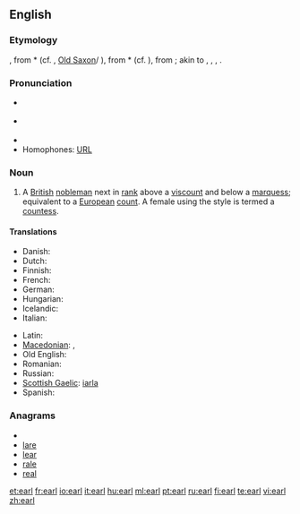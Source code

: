 ==English==
{{wikipedia}} {{also|Earl}}

===Etymology===
{{etyl|ang}} {{term|eorl|lang=ang}}, from {{proto|Germanic}} *{{term|erlaz}} (cf. {{etyl|non|-}} {{term|jarl|lang=non}}, [[Old Saxon]]/{{etyl|goh|-}} {{term|erl|lang=goh}}), from *{{term|erōn}} (cf. {{etyl|non|-}} {{term|jara|lang=non||fight, battle}}), from {{proto|Indo-European}}; akin to {{etyl|la|-}} {{term|orior||to rise, get up}}, {{etyl|grc|-}} {{term|tr=órnēmi|||to urge, incite}}, {{etyl|sa|-}} {{term|ṛṇóti||to arise, reach, move, attack}}, {{etyl|ae|-}} {{term|ərənaoiti||to move}}.

===Pronunciation===
* {{a|UK}} {{IPA|/ɜ:l/}}
* {{a|US}} {{IPA|/ɝl/}}
* {{rhymes|ɜː(r)l}}
* Homophones: [[URL]]

===Noun===
{{en-noun}}

# A [[British]] [[nobleman]] next in [[rank]] above a [[viscount]] and below a [[marquess]]; equivalent to a [[European]] [[count]]. A female using the style is termed a [[countess]].

====Translations====
{{trans-top|a British nobleman}}
* Danish: {{t-|da|greve|m}}
* Dutch: {{t+|nl|graaf|m}}
* Finnish: {{t+|fi|jaarli}}
* French: {{t+|fr|comte}}
* German: {{t+|de|Graf}}
* Hungarian: {{t+|hu|gróf}}
* Icelandic: {{t-|is|jarl|m}}
* Italian: {{t+|it|conte|m}}
{{trans-mid}}
* Latin: {{t-|la|comes|m}}
* [[Macedonian]]: {{t|mk|ерл|m|tr=erl}}, {{t-|mk|гроф|m|tr=grof}}
* Old English: {{t-|ang|eorl|m|xs=Old English}}
* Romanian: {{t-|ro|conte|m}}
* Russian: {{t+|ru|граф|m|tr=graf}}
* [[Scottish Gaelic]]: [[iarla]] {{m}}
* Spanish: {{t+|es|conde|m}}
{{trans-bottom}}

===Anagrams===
* {{alphagram|aelr}}
* [[lare#English|lare]]
* [[lear#English|lear]]
* [[rale#English|rale]]
* [[real#English|real]]


[[et:earl]]
[[fr:earl]]
[[io:earl]]
[[it:earl]]
[[hu:earl]]
[[ml:earl]]
[[pt:earl]]
[[ru:earl]]
[[fi:earl]]
[[te:earl]]
[[vi:earl]]
[[zh:earl]]